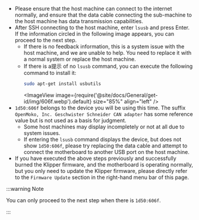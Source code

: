 * Please ensure that the host machine can connect to the internet normally, and ensure that the data cable connecting the sub-machine to the host machine has data transmission capabilities.
* After SSH connecting to the host machine, enter `lsusb` and press Enter. If the information circled in the following image appears, you can proceed to the next step.
    * If there is no feedback information, this is a system issue with the host machine, and we are unable to help. You need to replace it with a normal system or replace the host machine.
    * If there is a提示 of no `lsusb` command, you can execute the following command to install it:
        ```bash
        sudo apt-get install usbutils
        ```
        <ImageView image={require('@site/docs/General/get-id/img/606f.webp').default} size="85%" align="left" /> 
* `1d50:606f` belongs to the device you will be using this time. The suffix `OpenMoko, Inc. Geschwister Schneider CAN adapter` has some reference value but is not used as a basis for judgment.
    * Some host machines may display incompletely or not at all due to system issues.
    * If entering the `lsusb` command displays the device, but does not show `1d50:606f`, please try replacing the data cable and attempt to connect the motherboard to another USB port on the host machine.
* If you have executed the above steps previously and successfully burned the Klipper firmware, and the motherboard is operating normally, but you only need to update the Klipper firmware, please directly refer to the `Firmware Update` section in the right-hand menu bar of this page.

:::warning Note

You can only proceed to the next step when there is `1d50:606f`. 

:::